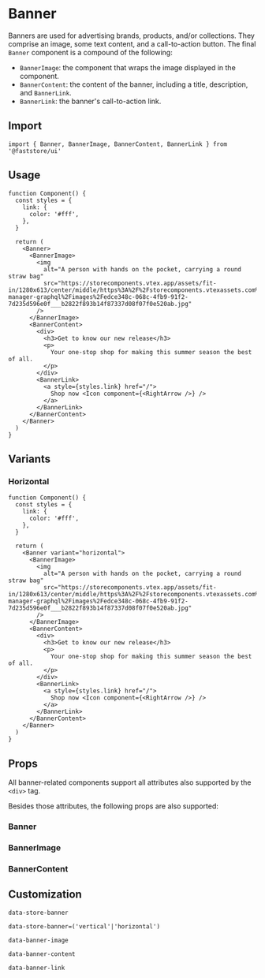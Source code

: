 
# Banner

Banners are used for advertising brands, products, and/or collections. They comprise an image, some text content, and a call-to-action button. The final `Banner` component is a compound of the following:

- `BannerImage`: the component that wraps the image displayed in the component.
- `BannerContent`: the content of the banner, including a title, description, and `BannerLink`.
- `BannerLink`: the banner's call-to-action link.

## Import

```tsx
import { Banner, BannerImage, BannerContent, BannerLink } from '@faststore/ui'
```

## Usage

```tsx live
function Component() {
  const styles = {
    link: {
      color: '#fff',
    },
  }

  return (
    <Banner>
      <BannerImage>
        <img
          alt="A person with hands on the pocket, carrying a round straw bag"
          src="https://storecomponents.vtex.app/assets/fit-in/1280x613/center/middle/https%3A%2F%2Fstorecomponents.vtexassets.com%2Fassets%2Fvtex.file-manager-graphql%2Fimages%2Fedce348c-068c-4fb9-91f2-7d235d596e0f___b2822f893b14f87337d08f07f0e520ab.jpg"
        />
      </BannerImage>
      <BannerContent>
        <div>
          <h3>Get to know our new release</h3>
          <p>
            Your one-stop shop for making this summer season the best of all.
          </p>
        </div>
        <BannerLink>
          <a style={styles.link} href="/">
            Shop now <Icon component={<RightArrow />} />
          </a>
        </BannerLink>
      </BannerContent>
    </Banner>
  )
}
```

## Variants

### Horizontal

```tsx live
function Component() {
  const styles = {
    link: {
      color: '#fff',
    },
  }

  return (
    <Banner variant="horizontal">
      <BannerImage>
        <img
          alt="A person with hands on the pocket, carrying a round straw bag"
          src="https://storecomponents.vtex.app/assets/fit-in/1280x613/center/middle/https%3A%2F%2Fstorecomponents.vtexassets.com%2Fassets%2Fvtex.file-manager-graphql%2Fimages%2Fedce348c-068c-4fb9-91f2-7d235d596e0f___b2822f893b14f87337d08f07f0e520ab.jpg"
        />
      </BannerImage>
      <BannerContent>
        <div>
          <h3>Get to know our new release</h3>
          <p>
            Your one-stop shop for making this summer season the best of all.
          </p>
        </div>
        <BannerLink>
          <a style={styles.link} href="/">
            Shop now <Icon component={<RightArrow />} />
          </a>
        </BannerLink>
      </BannerContent>
    </Banner>
  )
}
```

## Props

All banner-related components support all attributes also supported by the `<div>` tag.

Besides those attributes, the following props are also supported:

### Banner

<PropsSection name="Banner" />


### BannerImage

<PropsSection name="BannerImage" />


### BannerContent

<PropsSection name="Banner" />

## Customization

`data-store-banner`

`data-store-banner=('vertical'|'horizontal')`

`data-banner-image`

`data-banner-content`

`data-banner-link`
